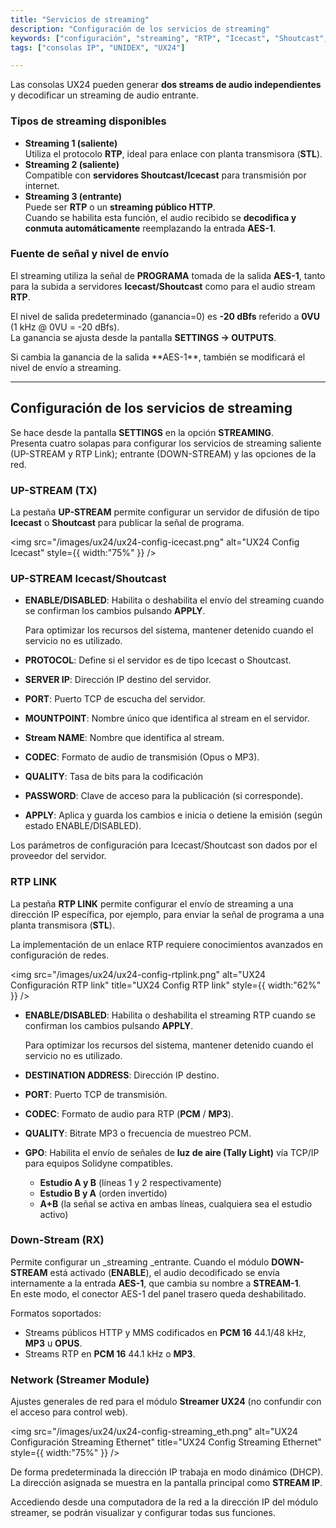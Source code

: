 ```yaml
---
title: "Servicios de streaming"
description: "Configuración de los servicios de streaming"
keywords: ["configuración", "streaming", "RTP", "Icecast", "Shoutcast", "enlace STL", "stream entrante"]
tags: ["consolas IP", "UNIDEX", "UX24"]

---
```


Las consolas UX24 pueden generar **dos streams de audio independientes** y decodificar un streaming de audio entrante.

### Tipos de streaming disponibles

- **Streaming 1 (saliente)**\
  Utiliza el protocolo **RTP**, ideal para enlace con planta transmisora (**STL**).
- **Streaming 2 (saliente)**\
  Compatible con **servidores Shoutcast/Icecast** para transmisión por internet.
- **Streaming 3 (entrante)**\
  Puede ser **RTP** o un **streaming público HTTP**.\
  Cuando se habilita esta función, el audio recibido se **decodifica y conmuta automáticamente** reemplazando la entrada **AES-1**.

### Fuente de señal y nivel de envío

El streaming utiliza la señal de **PROGRAMA** tomada de la salida **AES-1**, tanto para la subida a servidores **Icecast/Shoutcast** como para el audio stream **RTP**.

El nivel de salida predeterminado (ganancia=0) es **-20 dBfs** referido a **0VU** (1 kHz @ 0VU = -20 dBfs).\
La ganancia se ajusta desde la pantalla **SETTINGS → OUTPUTS**.

<Warning>
  Si cambia la ganancia de la salida **AES-1**, también se modificará el nivel de envío a streaming.
</Warning>

---

## Configuración de los servicios de streaming

Se hace desde la pantalla **SETTINGS** en la opción **STREAMING**. \
Presenta cuatro solapas para configurar los servicios de streaming saliente (UP-STREAM y RTP Link); entrante (DOWN-STREAM) y las opciones de la red.

### UP-STREAM (TX)

La pestaña **UP-STREAM** permite configurar un servidor de difusión de tipo **Icecast** o **Shoutcast** para publicar la señal de programa.

<img
  src="/images/ux24/ux24-config-icecast.png"
  alt="UX24 Config Icecast"
  style={{ width:"75%" }}
/>

### UP-STREAM Icecast/Shoutcast

- **ENABLE/DISABLED**: Habilita o deshabilita el envío del streaming cuando se confirman los cambios pulsando **APPLY**.

  <Tip>
    Para optimizar los recursos del sistema, mantener detenido cuando el servicio no es utilizado.
  </Tip>
- **PROTOCOL**: Define si el servidor es de tipo Icecast o Shoutcast.
- **SERVER IP**: Dirección IP destino del servidor.
- **PORT**: Puerto TCP de escucha del servidor.
- **MOUNTPOINT**: Nombre único que identifica al stream en el servidor.
- **Stream NAME**: Nombre que identifica al stream.
- **CODEC**: Formato de audio de transmisión (Opus o MP3).
- **QUALITY**: Tasa de bits para la codificación
- **PASSWORD**: Clave de acceso para la publicación (si corresponde).
- **APPLY**: Aplica y guarda los cambios e inicia o detiene la emisión (según estado ENABLE/DISABLED).

<Note>
  Los parámetros de configuración para Icecast/Shoutcast son dados por el proveedor del servidor.
</Note>

### RTP LINK

La pestaña **RTP LINK** permite configurar el envío de streaming a una dirección IP específica, por ejemplo, para enviar la señal de programa a una planta transmisora (**STL**).

<Warning>
  La implementación de un enlace RTP requiere conocimientos avanzados en configuración de redes.
</Warning>

<img
  src="/images/ux24/ux24-config-rtplink.png"
  alt="UX24 Configuración RTP link"
  title="UX24 Config RTP link"
  style={{ width:"62%" }}
/>

- **ENABLE/DISABLED**: Habilita o deshabilita el streaming RTP cuando se confirman los cambios pulsando **APPLY**.

  <Tip>
    Para optimizar los recursos del sistema, mantener detenido cuando el servicio no es utilizado.
  </Tip>
- **DESTINATION ADDRESS**: Dirección IP destino.
- **PORT**: Puerto TCP de transmisión.
- **CODEC**: Formato de audio para RTP (**PCM** / **MP3**).
- **QUALITY**: Bitrate MP3 o frecuencia de muestreo PCM.
- **GPO**: Habilita el envío de señales de **luz de aire (Tally Light)** vía TCP/IP para equipos Solidyne compatibles.
  - **Estudio A y B** (líneas 1 y 2 respectivamente)
  - **Estudio B y A** (orden invertido)
  - **A\+B** (la señal se activa en ambas líneas, cualquiera sea el estudio activo)

### Down-Stream (RX)

Permite configurar un \_streaming \_entrante. Cuando el módulo **DOWN-STREAM** está activado (**ENABLE**), el audio decodificado se envía internamente a la entrada **AES-1**, que cambia su nombre a **STREAM-1**.\
En este modo, el conector AES-1 del panel trasero queda deshabilitado.

Formatos soportados:

- Streams públicos HTTP y MMS codificados en **PCM 16** 44.1/48 kHz, **MP3** u **OPUS**.
- Streams RTP en **PCM 16** 44.1 kHz o **MP3**.

### Network (Streamer Module)

Ajustes generales de red para el módulo **Streamer UX24** (no confundir con el acceso para control web).

<img
  src="/images/ux24/ux24-config-streaming_eth.png"
  alt="UX24 Configuración Streaming Ethernet"
  title="UX24 Config Streaming Ethernet"
  style={{ width:"75%" }}
/>

De forma predeterminada la dirección IP trabaja en modo dinámico (DHCP). La dirección asignada se muestra en la pantalla principal como **STREAM IP**.

Accediendo desde una computadora de la red a la dirección IP del módulo streamer, se podrán visualizar y configurar todas sus funciones.